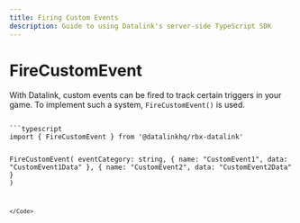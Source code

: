```yaml
---
title: Firing Custom Events
description: Guide to using Datalink's server-side TypeScript SDK
---
```



# FireCustomEvent

With Datalink, custom events can be fired to track certain triggers in your game. To implement such a system, `FireCustomEvent()` is used. 

<Code>
```typescript
import { FireCustomEvent } from '@datalinkhq/rbx-datalink'

FireCustomEvent(
    eventCategory: string, {
        name: "CustomEvent1",
        data: "CustomEvent1Data"
    }, {
        name: "CustomEvent2",
        data: "CustomEvent2Data"
    }
)

```
</Code>